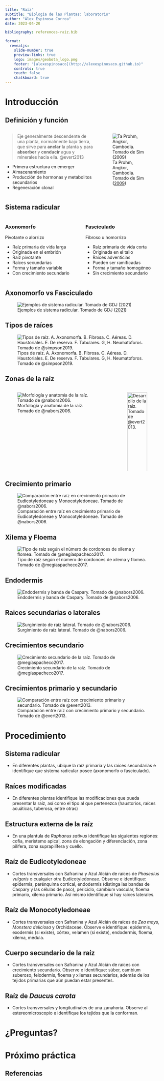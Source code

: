 ```yaml
---
title: "Raíz"
subtitle: "Biología de las Plantas: laboratorio"
author: "Álex Espinosa Correa"
date: 2023-04-20

bibliography: references-raiz.bib

format: 
  revealjs:
    slide-number: true
    preview-links: true
    logo: images/geobota_logo.png
    footer: "[alexespinosaco](http://alexespinosaco.github.io)"
    controls: true
    touch: false
    chalkboard: true
---
```


# Introducción

## Definición y función 

::: columns
::: {.column width="60%"}
> Eje generalmente descendente de una planta, normalmente bajo tierra, que sirve para **anclar** la planta y para **absorber** y **conducir** agua y minerales hacia ella. @evert2013

-   Primera estructura en emerger
-   Almacenamiento
-   Producción de hormonas y metabolitos secundarios
-   Regeneración clonal

::: 
::: {.column width="40%"}

![Ta Prohm, Angkor, Cambodia. Tomado de Sim ([2009](https://commons.wikimedia.org/wiki/File:Tree_roots_and_temple,_Ta_Prohm,_Angkor,_Cambodia.jpg))](images/raíz_templo.jpg){#fig-raiz-templo fig-align="center"}

:::
:::
## Sistema radicular

::: columns
::: {.column width="50%"}
### Axonomorfo

Pivotante o alorrizo

-   Raíz primaria de vida larga
-   Originada en el embrión
-   Raíz pivotante
-   Raíces secundarias
-   Forma y tamaño variable
-   Con crecimiento secundario
:::

::: {.column width="50%"}
### Fasciculado

Fibroso u homorrizo

-   Raíz primaria de vida corta
-   Originada en el tallo
-   Raíces adventicias
-   Pueden ser ramificadas
-   Forma y tamaño homogéneo
-   Sin crecimiento secundario
:::
:::

## Axonomorfo vs Fasciculado

![Ejemplos de sistema radicular. Tomado de GDJ ([2021](https://pixabay.com/es/vectors/plantas-ra%C3%ADces-l%C3%ADnea-arte-botánica-6088466/))](images/raiz_sistemas.png){#fig-raiz-sistemas fig-align="center"}

## Tipos de raíces

![Tipos de raíz. A. Axonomorfa. B. Fibrosa. C. Aéreas. D. Haustoriales. E. De reserva. F. Tabulares. G, H. Neumatoforos. Tomado de @simpson2019.](https://github.com/alexespinosaco/biologia-plantas-manual/blob/main/images/raiz_tipos.png?raw=true){#fig-raiz-tipos fig-align="center"}

## Zonas de la raíz {.smaller}

::: columns
::: {.column width="70%"}

![Morfología y anatomía de la raíz. Tomado de @nabors2006.](https://github.com/alexespinosaco/biologia-plantas-manual/blob/main/images/raiz_esquema.png?raw=true){#fig-raiz-zonas fig-align="center"}

:::

::: {.column width="30%"}

![Desarrollo de la raíz. Tomado de @evert2013.](images/raiz_crecimiento.png){#fig-raiz-crecimiento fig-align="center" width="100%"}

:::
:::

## Crecimiento primario

![Comparación entre raíz en crecimiento primario de Eudicotyledoneae y Monocotyledoneae. Tomado de @nabors2006.](https://github.com/alexespinosaco/biologia-plantas-manual/blob/main/images/raiz_comparacion.png?raw=true){#fig-raiz-comparacion fig-align="center"}

## Xilema y Floema

![Tipo de raíz según el número de cordonoes de xilema y flomea. Tomado de @megíaspacheco2017.](https://github.com/alexespinosaco/biologia-plantas-manual/blob/main/images/raiz-arcas.png?raw=true){#fig-raiz-arca fig-aling="center"}

## Endodermis

![Endodermis y banda de Caspary. Tomado de @nabors2006.](images/endodermis.png){#fig-endodermis fig-aling="center"}

## Raices secundarias o laterales

![Surgimiento de raíz lateral. Tomado de @nabors2006.](https://github.com/alexespinosaco/biologia-plantas-manual/blob/main/images/raiz_lateral.jpg?raw=true){#fig-raiz-lateral fig-aling="center"}

## Crecimientos secundario

![Crecimiento secundario de la raíz. Tomado de @megíaspacheco2017.](images/raiz_secundaria_esquema.png){#fig-raiz-secundaria fig-aling="center"}

## Crecimientos primario y secundario

![Comparación entre raíz con crecimiento primario y secundario. Tomado de @evert2013.](images/raiz_primaria_secundaria.png){#fig-raiz-primaria-secundaria fig-aling="center"}

# Procedimiento

## Sistema radicular

-   En diferentes plantas, ubique la raíz primaria y las raíces secundarias e identifique que sistema radicular posee (axonomorfo o fasciculado).

## Raíces modificadas

-   En diferentes plantas identifique las modificaciones que pueda presentar la raíz, así como el tipo al que pertenezca (haustorios, raíces acuáticas, tuberosa, entre otras)

## Estructura externa de la raíz

-   En una plantula de *Raphanus sativus* identifique las siguientes regiones: cofia, meristemo apical, zona de elongación y diferenciación, zona pilífera, zona suprapilífera y cuello.

## Raíz de Eudicotyledoneae

-   Cortes transversales con Safranina y Azul Alcián de raíces de *Phaseolus vulgaris* o cualquier otra Eudicotyledoneae. Observe e identifique: epidermis, parénquima cortical, endodermis (distinga las bandas de Caspary y las células de paso), periciclo, cambium vascular, floema primario, xilema primario. Así mismo identifique si hay raices laterales. 

## Raíz de Monocotyledoneae

-   Cortes transversales con Safranina y Azul Alcián de raíces de *Zea mays*, *Monstera deliciosa* y  Orchidaceae. Observe e identifique: epidermis, exodermis (si existe), córtex, velamen (si existe), endodermis, floema, xilema, médula.

## Cuerpo secundario de la raíz

-   Cortes transversales con Safranina y Azul Alcián de raíces con crecimiento secundario. Observe e identifique: súber, cambium suberoso, felodermis, floema y xilemas secundarios, además de los tejidos primarias que aún puedan estar presentes.

## Raíz de *Daucus carota*

-   Cortes transversales y longitudinales de una zanahoria. Observe al estereomicroscopio e identifique los tejidos que la conforman. 

# ¿Preguntas?

# Próximo práctica

## Referencias

::: {#refs}
:::
